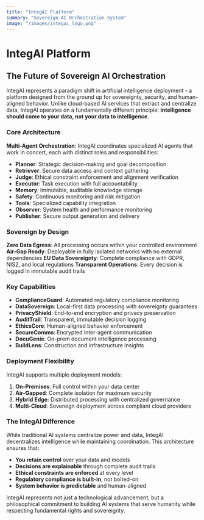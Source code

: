 ```yaml
---
title: "IntegAI Platform"
summary: "Sovereign AI Orchestration System"
image: "/images/integai_logo.png"
---
```


# IntegAI Platform

## The Future of Sovereign AI Orchestration

IntegAI represents a paradigm shift in artificial intelligence deployment - a platform designed from the ground up for sovereignty, security, and human-aligned behavior. Unlike cloud-based AI services that extract and centralize data, IntegAI operates on a fundamentally different principle: **intelligence should come to your data, not your data to intelligence**.

### Core Architecture

**Multi-Agent Orchestration**: IntegAI coordinates specialized AI agents that work in concert, each with distinct roles and responsibilities:

- **Planner**: Strategic decision-making and goal decomposition
- **Retriever**: Secure data access and context gathering
- **Judge**: Ethical constraint enforcement and alignment verification
- **Executor**: Task execution with full accountability
- **Memory**: Immutable, auditable knowledge storage
- **Safety**: Continuous monitoring and risk mitigation
- **Tools**: Specialized capability integration
- **Observer**: System health and performance monitoring
- **Publisher**: Secure output generation and delivery

### Sovereign by Design

**Zero Data Egress**: All processing occurs within your controlled environment
**Air-Gap Ready**: Deployable in fully isolated networks with no external dependencies
**EU Data Sovereignty**: Complete compliance with GDPR, NIS2, and local regulations
**Transparent Operations**: Every decision is logged in immutable audit trails

### Key Capabilities

- **ComplianceGuard**: Automated regulatory compliance monitoring
- **DataSovereign**: Local-first data processing with sovereignty guarantees
- **PrivacyShield**: End-to-end encryption and privacy preservation
- **AuditTrail**: Transparent, immutable decision logging
- **EthicsCore**: Human-aligned behavior enforcement
- **SecureComms**: Encrypted inter-agent communication
- **DocuGenie**: On-prem document intelligence processing
- **BuildLens**: Construction and infrastructure insights

### Deployment Flexibility

IntegAI supports multiple deployment models:

1. **On-Premises**: Full control within your data center
2. **Air-Gapped**: Complete isolation for maximum security
3. **Hybrid Edge**: Distributed processing with centralized governance
4. **Multi-Cloud**: Sovereign deployment across compliant cloud providers

### The IntegAI Difference

While traditional AI systems centralize power and data, IntegAI decentralizes intelligence while maintaining coordination. This architecture ensures that:

- **You retain control** over your data and models
- **Decisions are explainable** through complete audit trails
- **Ethical constraints are enforced** at every level
- **Regulatory compliance is built-in**, not bolted-on
- **System behavior is predictable** and human-aligned

IntegAI represents not just a technological advancement, but a philosophical commitment to building AI systems that serve humanity while respecting fundamental rights and sovereignty.
